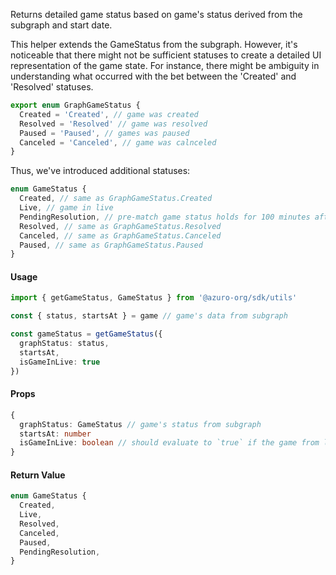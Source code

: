 Returns detailed game status based on game's status derived from the subgraph and start date.

This helper extends the GameStatus from the subgraph. However, it's noticeable that there might not be sufficient statuses to create a detailed UI representation of the game state. For instance, there might be ambiguity in understanding what occurred with the bet between the 'Created' and 'Resolved' statuses.

```ts
export enum GraphGameStatus {
  Created = 'Created', // game was created
  Resolved = 'Resolved' // game was resolved
  Paused = 'Paused', // games was paused
  Canceled = 'Canceled', // game was calnceled
}
```

Thus, we've introduced additional statuses:

```ts {2-4}
enum GameStatus {
  Created, // same as GraphGameStatus.Created
  Live, // game in live
  PendingResolution, // pre-match game status holds for 100 minutes after the start if the game doesn't exist in the live
  Resolved, // same as GraphGameStatus.Resolved
  Canceled, // same as GraphGameStatus.Canceled
  Paused, // same as GraphGameStatus.Paused
}
```

#### Usage

```ts
import { getGameStatus, GameStatus } from '@azuro-org/sdk/utils'

const { status, startsAt } = game // game's data from subgraph

const gameStatus = getGameStatus({ 
  graphStatus: status,
  startsAt,
  isGameInLive: true
})
```

#### Props

```ts
{
  graphStatus: GameStatus // game's status from subgraph
  startsAt: number
  isGameInLive: boolean // should evaluate to `true` if the game from live graph
}
```

#### Return Value

```ts
enum GameStatus {
  Created,
  Live,
  Resolved,
  Canceled,
  Paused,
  PendingResolution,
}
```
